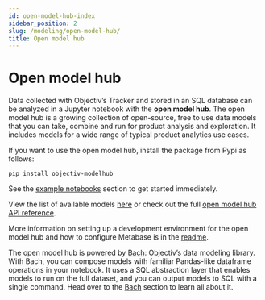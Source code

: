 ```yaml
---
id: open-model-hub-index
sidebar_position: 2
slug: /modeling/open-model-hub/
title: Open model hub
---
```


# Open model hub

Data collected with Objectiv’s Tracker and stored in an SQL database can be analyzed in a Jupyter notebook
with the **open model hub**. The open model hub is a growing collection of open-source, free to use data
models that you can take, combine and run for product analysis and exploration. It includes models for a wide
range of typical product analytics use cases.

If you want to use the open model hub, install the package from Pypi as follows:

```console
pip install objectiv-modelhub
```

See the [example notebooks](/modeling/example-notebooks/index.mdx#example-notebooks) section to get started immediately.

View the list of available models [here](/modeling/open-model-hub/models/index.mdx) or check out the full
[open model hub API reference](/modeling/open-model-hub/api-reference/index.mdx#open-model-hub-api-reference).

More information on setting up a development environment for the open model hub and how to configure Metabase
is in the [readme](https://github.com/objectiv/objectiv-analytics/tree/main/modelhub).

The open model hub is powered by [Bach](/modeling/bach/index.mdx): Objectiv’s data modeling library. With Bach, you can
compose models with familiar Pandas-like dataframe operations in your notebook. It uses a SQL abstraction
layer that enables models to run on the full dataset, and you can output models to SQL with a single command.
Head over to the [Bach](/modeling/bach/index.mdx) section to learn all about it.
